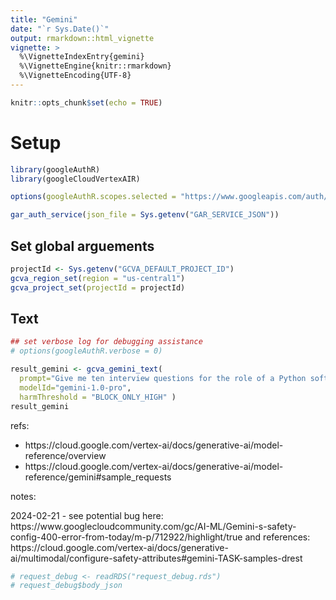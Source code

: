 ```yaml
---
title: "Gemini"
date: "`r Sys.Date()`"
output: rmarkdown::html_vignette
vignette: >
  %\VignetteIndexEntry{gemini}
  %\VignetteEngine{knitr::rmarkdown}
  %\VignetteEncoding{UTF-8}
---
```



```r
knitr::opts_chunk$set(echo = TRUE)
```

# Setup

```r
library(googleAuthR)
library(googleCloudVertexAIR)

options(googleAuthR.scopes.selected = "https://www.googleapis.com/auth/cloud-platform")

gar_auth_service(json_file = Sys.getenv("GAR_SERVICE_JSON"))
```

## Set global arguements

```r
projectId <- Sys.getenv("GCVA_DEFAULT_PROJECT_ID")
gcva_region_set(region = "us-central1")
gcva_project_set(projectId = projectId)
```


## Text 

```r
## set verbose log for debugging assistance
# options(googleAuthR.verbose = 0)
```

```r
result_gemini <- gcva_gemini_text(
  prompt="Give me ten interview questions for the role of a Python software engineer.",
  modelId="gemini-1.0-pro",
  harmThreshold = "BLOCK_ONLY_HIGH" )
result_gemini
```


refs:

* https://cloud.google.com/vertex-ai/docs/generative-ai/model-reference/overview
* https://cloud.google.com/vertex-ai/docs/generative-ai/model-reference/gemini#sample_requests


notes:

2024-02-21 - see potential bug here: https://www.googlecloudcommunity.com/gc/AI-ML/Gemini-s-safety-config-400-error-from-today/m-p/712922/highlight/true
and references: https://cloud.google.com/vertex-ai/docs/generative-ai/multimodal/configure-safety-attributes#gemini-TASK-samples-drest


```r
# request_debug <- readRDS("request_debug.rds")
# request_debug$body_json
```


